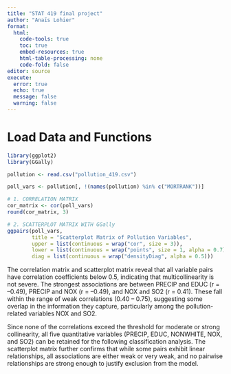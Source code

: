 ```yaml
---
title: "STAT 419 final project"
author: "Anaïs Lohier"
format: 
  html:
    code-tools: true
    toc: true
    embed-resources: true
    html-table-processing: none
    code-fold: false
editor: source
execute: 
  error: true
  echo: true
  message: false
  warning: false
---
```


# Load Data and Functions

```r
library(ggplot2)
library(GGally)

pollution <- read.csv("pollution_419.csv")

poll_vars <- pollution[, !(names(pollution) %in% c("MORTRANK"))]

# 1. CORRELATION MATRIX
cor_matrix <- cor(poll_vars)
round(cor_matrix, 3)

# 2. SCATTERPLOT MATRIX WITH GGally
ggpairs(poll_vars,
        title = "Scatterplot Matrix of Pollution Variables",
        upper = list(continuous = wrap("cor", size = 3)),
        lower = list(continuous = wrap("points", size = 1, alpha = 0.7)),
        diag = list(continuous = wrap("densityDiag", alpha = 0.5)))
```
The correlation matrix and scatterplot matrix reveal that all variable pairs have correlation coefficients below 0.5, indicating that multicollinearity is not severe. The strongest associations are between PRECIP and EDUC (r = –0.49), PRECIP and NOX (r = –0.49), and NOX and SO2 (r = 0.41). These fall within the range of weak correlations (0.40 – 0.75), suggesting some overlap in the information they capture, particularly among the pollution-related variables NOX and SO2.

Since none of the correlations exceed the threshold for moderate or strong collinearity, all five quantitative variables (PRECIP, EDUC, NONWHITE, NOX, and SO2) can be retained for the following classification analysis. The scatterplot matrix further confirms that while some pairs exhibit linear relationships, all associations are either weak or very weak, and no pairwise relationships are strong enough to justify exclusion from the model.